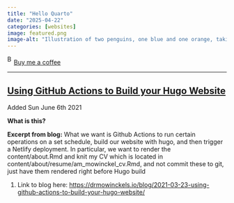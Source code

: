 ```yaml
---
title: "Hello Quarto"
date: "2025-04-22"
categories: [websites]
image: featured.png
image-alt: "Illustration of two penguins, one blue and one orange, taking a selfie with a selfie stick. The moon in the background looks like the Quarto logo."
---
```



<link href="https://fonts.googleapis.com/css?family=Cookie" rel="stylesheet"><a class="bmc-button" target="_blank" href="https://www.buymeacoffee.com/JoscelinRocha">![Buy me a coffee](https://cdn.buymeacoffee.com/buttons/bmc-new-btn-logo.svg){alt="Buy me a coffee" width="15" height="21"}Buy me a coffee</a>

------------------------------------------------------------------------


## [Using GitHub Actions to Build your Hugo Website](https://drmowinckels.io/blog/2021-03-23-using-github-actions-to-build-your-hugo-website/)

Added Sun June 6th 2021

**What is this?**

**Excerpt from blog:** What we want is Github Actions to run certain
operations on a set schedule, build our website with hugo, and then
trigger a Netlify deployment. In particular, we want to render the
content/about.Rmd and knit my CV which is located in
content/about/resume/am_mowinckel_cv.Rmd, and not commit these to git,
just have them rendered right before Hugo build

1.  Link to blog here:
    <https://drmowinckels.io/blog/2021-03-23-using-github-actions-to-build-your-hugo-website/>